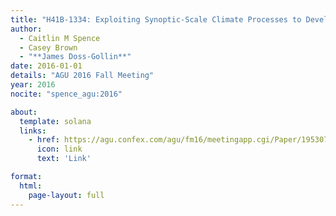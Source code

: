 ```yaml
---
title: "H41B-1334: Exploiting Synoptic-Scale Climate Processes to Develop Nonstationary, Probabilistic Flood Hazard Projections"
author:
  - Caitlin M Spence
  - Casey Brown
  - "**James Doss-Gollin**"
date: 2016-01-01
details: "AGU 2016 Fall Meeting"
year: 2016
nocite: "spence_agu:2016"

about:
  template: solana
  links:
    - href: https://agu.confex.com/agu/fm16/meetingapp.cgi/Paper/195307
      icon: link
      text: 'Link'

format:
  html:
    page-layout: full
---
```


:::{#bibliography}
:::